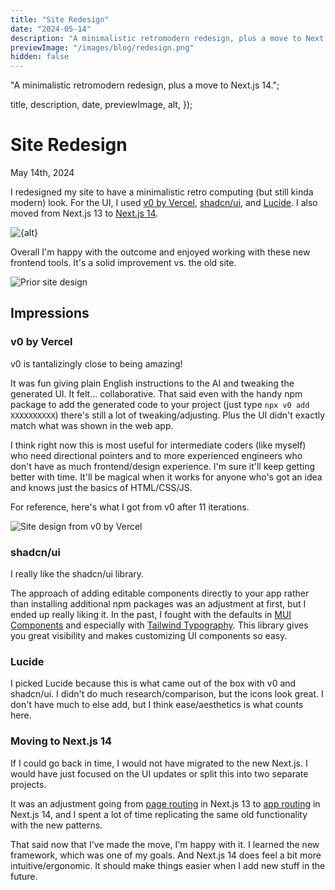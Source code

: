 ```yaml
---
title: "Site Redesign"
date: "2024-05-14"
description: "A minimalistic retromodern redesign, plus a move to Next.js 14."
previewImage: "/images/blog/redesign.png"
hidden: false
---
```



  "A minimalistic retromodern redesign, plus a move to Next.js 14.";

  title,
  description,
  date,
  previewImage,
  alt,
});

# Site Redesign

<time dateTime={date} className="muted italic">
  May 14th, 2024
</time>

I redesigned my site to have a minimalistic retro computing (but still kinda modern) look. For the UI, I used [v0 by Vercel](https://v0.dev/), [shadcn/ui](https://ui.shadcn.com/), and [Lucide](https://lucide.dev/guide/packages/lucide-react). I also moved from Next.js 13 to [Next.js 14](https://nextjs.org/blog/next-14).

<Image
  className="mx-auto"
  src={previewImage}
  alt={alt}
  width={600}
  height={300}
/>

Overall I'm happy with the outcome and enjoyed working with these new frontend tools. It's a solid improvement vs. the old site.

<Image
  className="mx-auto"
  src="/images/blog/redesign-old.png"
  alt="Prior site design"
  width={600}
  height={300}
/>

## Impressions

### v0 by Vercel

v0 is tantalizingly close to being amazing!

It was fun giving plain English instructions to the AI and tweaking the generated UI. It felt... collaborative. That said even with the handy npm package to add the generated code to your project (just type `npx v0 add XXXXXXXXXX`) there's still a lot of tweaking/adjusting. Plus the UI didn't exactly match what was shown in the web app.

I think right now this is most useful for intermediate coders (like myself) who need directional pointers and to more experienced engineers who don't have as much frontend/design experience. I'm sure it'll keep getting better with time. It'll be magical when it works for anyone who's got an idea and knows just the basics of HTML/CSS/JS.

For reference, here's what I got from v0 after 11 iterations.

<Image
  className="mx-auto"
  src="/images/blog/redesign-v0.png"
  alt="Site design from v0 by Vercel"
  width={600}
  height={300}
/>

### shadcn/ui

I really like the shadcn/ui library.

The approach of adding editable components directly to your app rather than installing additional npm packages was an adjustment at first, but I ended up really liking it. In the past, I fought with the defaults in [MUI Components](https://mui.com/) and especially with [Tailwind Typography](https://tailwindcss.com/docs/plugins#typography). This library gives you great visibility and makes customizing UI components so easy.

### Lucide

I picked Lucide because this is what came out of the box with v0 and shadcn/ui. I didn't do much research/comparison, but the icons look great. I don't have much to else add, but I think ease/aesthetics is what counts here.

### Moving to Next.js 14

If I could go back in time, I would not have migrated to the new Next.js. I would have just focused on the UI updates or split this into two separate projects.

It was an adjustment going from [page routing](https://nextjs.org/docs/pages/building-your-application/routing) in Next.js 13 to [app routing](https://nextjs.org/docs/app/building-your-application/routing) in Next.js 14, and I spent a lot of time replicating the same old functionality with the new patterns.

That said now that I've made the move, I'm happy with it. I learned the new framework, which was one of my goals. And Next.js 14 does feel a bit more intuitive/ergonomic. It should make things easier when I add new stuff in the future.
